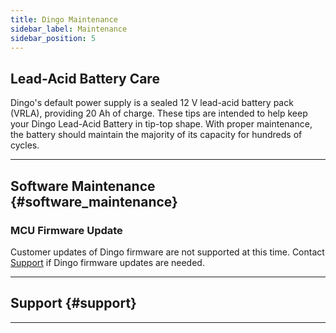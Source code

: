 ```yaml
---
title: Dingo Maintenance
sidebar_label: Maintenance
sidebar_position: 5
---
```



<ComponentIntroductionDingo />

## Lead-Acid Battery Care

Dingo's default power supply is a sealed 12 V lead-acid battery pack (VRLA), providing 20 Ah of charge.
These tips are intended to help keep your Dingo Lead-Acid Battery in tip-top shape.
With proper maintenance, the battery should maintain the majority of its capacity for hundreds of cycles.

<ComponentLeadAcidBatteryCare />

---

## Software Maintenance {#software_maintenance}

<GettingNewPackages />

### MCU Firmware Update

Customer updates of Dingo firmware are not supported at this time.
Contact [Support](#support) if Dingo firmware updates are needed.

---

## Support {#support}

<Support />

---
